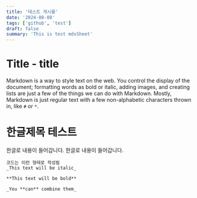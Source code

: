 ```yaml
---
title: '테스트 게시물'
date: '2024-08-08'
tags: ['github', 'test']
draft: false
summary: 'This is test mdxSheet'
---
```


# Title - title

Markdown is a way to style text on the web. You control the display of the document; formatting words as bold or italic, adding images, and creating lists are just a few of the things we can do with Markdown. Mostly, Markdown is just regular text with a few non-alphabetic characters thrown in, like `#` or `*`.

# 한글제목 테스트

한글로 내용이 들어갑니다. 한글로 내용이 들어갑니다.

```
코드는 이런 형태로 작성됨
_This text will be italic_

**This text will be bold**

_You **can** combine them_
```